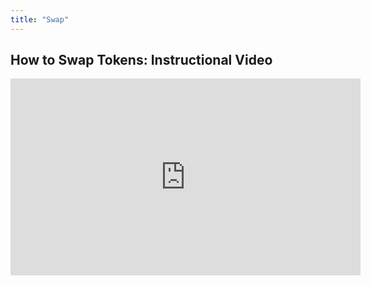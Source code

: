 ```yaml
---
title: "Swap"
---
```


## How to Swap Tokens: Instructional Video

<iframe width="560" height="315" src="https://www.youtube.com/embed/aQaveExTv6w" title="YouTube video player" frameBorder="0" allow="accelerometer; autoPlay; clipboard-write; encrypted-media; gyroscope; picture-in-picture" allowFullScreen />

## How to Swap Tokens: Written Guide

1. **Prerequisites**

* Launch the web-app and connect your [wallet](/get-started/hedera-guide/create-hedera-wallet).

![](/images/connect-wallet.avif)

<Frame caption="HashPack was used in this example.">
  ![](/images/get-started/saucerswap-tutorials/ConnectWallet2.png)
</Frame>

* Ensure you have sufficient [HBAR](/get-started/hedera-guide/get-hbar) for network fees and tokens to swap.

![](/images/portfolio-view.avif)

1. **Navigate Interface**

* Head over to the "Swap" page.

![](/images/get-started/saucerswap-tutorials/files%2Fv0%2Fb%2Fgitbook-x-prod.appspot.com%2Fo%2Fspaces%252F5hXF6kx1TaOoCMAhLCv3%252Fuploads%252FQ1dLNXV0pyevQ8zqdEHs%252FNavbar%2520Swap.png)

1. **Specify Swap Details**

* Click on "TokenA" to bring up the token menu.

![](/images/swap-details.png)

* Choose from a list of [Default and Extended tokens](/contact/partnership-inquiries#token-listing).

![](/images/swap-select.png)

* For Untracked tokens, manually enter the token ID (e.g., *0.0.123456*).

* A disclaimer must be acknowledged for Extended and Untracked tokens.

![](/images/token-extended.png)

* Repeat the above step for "TokenB."

* Input the quantity of tokens you wish to swap.

**ExactInput:** Swap an exact amount of TokenA for an estimated amount of TokenB.

![](/images/exactinput.png)

**ExactOutput:** Swap an estimated amount of TokenA for an exact amount of TokenB.

![](/images/exactoutput.png)

* Set your preferred slippage tolerance in the settings. E.g., a 0.1% tolerance will cause the swap to fail if slippage exceeds this value.

  * **Slippage Tolerance:** This represents the [slippage](/get-started/faq#what-is-slippage) you are willing to tolerate in a trade. The default setting is 0.5%, but can be adjusted based on factors such as liquidity. To modify, click the pencil icon next to 'Slippage' or use the gear icon in the navigation bar. A lower value provides price accuracy but may result in failed transactions. Conversely, a higher value boosts transaction success rate but could lead to price discrepancies.

![](/images/slippage-set.png)

![](/images/slippage-change.avif)

* Review swap details.

  * **Min. Received:** The minimum amount of TokenB received on a swap. This appears for `ExactInput` swaps and varies, depending on the slippage tolerance.

  * **Max. Sold:** The maximum amount of TokenA sold on a swap. This appears for `ExactOutput` swaps and varies, depending on the slippage tolerance.

  * **Price Impact:** The percentage difference between the market price and the estimated swap price. Higher impact indicates a less favorable swap, often due to low liquidity. Lower impact is usually better and occurs in high-liquidity pools.

  * **Fee:** A swap incurs a fee ranging from 0.05% to 1.00%, depending on the liquidity pool. Of this fee, 5/6 is allocated to liquidity providers, while 1/6 goes to the protocol. Keep in mind that this is separate from Hedera network fees. Multi-hop swaps incur a fee for each involved liquidity pool.

![](/images/swap-fee.png)

* You can toggle between alternative routing options, however note that the optimal route is selected by default.

![](/images/swap-route.png)

![](/images/select-swap-route.png)

1. **Execute Swap**

* Opt between a one-time or max [token allowance](/get-started/faq#what-is-a-token-allowance).

![](/images/execute-swap.png)

* Click the "Approve & Swap" button.

![](/images/approve-and-swap.png)

* Complete the transaction in your wallet.

![](/images/complete-transaction.png)

1. **Transaction Confirmation**

* Post-transaction details can be viewed on [HashScan](https://hashscan.io/mainnet/dashboard).

![](/images/view-details.png)